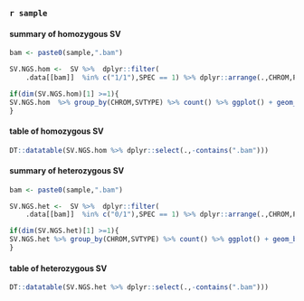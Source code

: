 
### `r sample` {.tabset}

#### summary of homozygous SV

```r

bam <- paste0(sample,".bam")

SV.NGS.hom <-  SV %>%  dplyr::filter(
    .data[[bam]]  %in% c("1/1"),SPEC == 1) %>% dplyr::arrange(.,CHROM,POS)

if(dim(SV.NGS.hom)[1] >=1){
SV.NGS.hom  %>% group_by(CHROM,SVTYPE) %>% count() %>% ggplot() + geom_bar(aes(x=CHROM,y=n,fill=SVTYPE),stat="identity") + scale_fill_manual(values=c("lightsalmon","royalblue1","green","magenta1","yellow"),drop=FALSE) + xlab("Chromosoms")
}

```

#### table of homozygous SV

```r
DT::datatable(SV.NGS.hom %>% dplyr::select(.,-contains(".bam")))
```

#### summary of heterozygous SV

```r
bam <- paste0(sample,".bam")

SV.NGS.het <-  SV %>%  dplyr::filter(
    .data[[bam]]  %in% c("0/1"),SPEC == 1) %>% dplyr::arrange(.,CHROM,POS) 

if(dim(SV.NGS.het)[1] >=1){
SV.NGS.het %>% group_by(CHROM,SVTYPE) %>% count() %>% ggplot() + geom_bar(aes(x=CHROM,y=n,fill=SVTYPE),stat="identity") + scale_fill_manual(values=c("lightsalmon","royalblue1","green","magenta1","yellow"),drop=FALSE)
}
```

#### table of heterozygous SV

```r
DT::datatable(SV.NGS.het %>% dplyr::select(.,-contains(".bam")))
```

